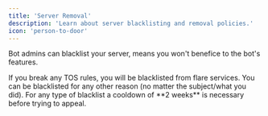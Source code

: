 ```yaml
---
title: 'Server Removal'
description: 'Learn about server blacklisting and removal policies.'
icon: 'person-to-door'
---
```


Bot admins can blacklist your server, means you won't benefice to the bot's features.

<Accordion title="Discord / bot's TOS violation">
  If you break any TOS rules, you will be blacklisted from flare services.
</Accordion>

<Accordion title="Other">
  You can be blacklisted for any other reason (no matter the subject/what you did).
</Accordion>

<Info>
  For any type of blacklist a cooldown of **2 weeks** is necessary before trying to appeal.
</Info> 